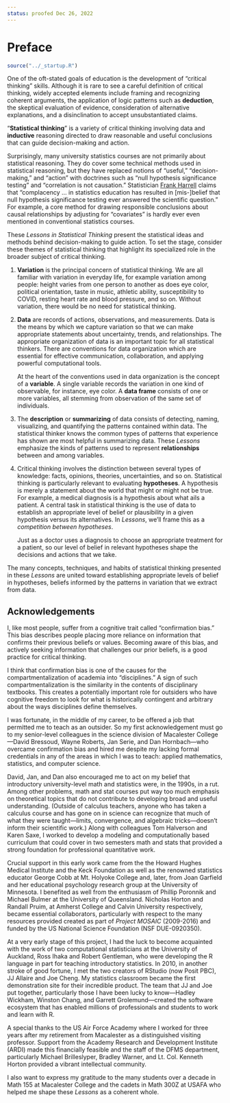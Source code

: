 ```yaml
---
status: proofed Dec 26, 2022
---
```


# Preface {#sec-preface .unnumbered}


```r
source("../_startup.R")
```

One of the oft-stated goals of education is the development of "critical thinking" skills. Although it is rare to see a careful definition of critical thinking, widely accepted elements include framing and recognizing coherent arguments, the application of logic patterns such as **deduction**, the skeptical evaluation of evidence, consideration of alternative explanations, and a disinclination to accept unsubstantiated claims.

"**Statistical thinking**" is a variety of critical thinking involving data and **inductive** reasoning directed to draw reasonable and useful conclusions that can guide decision-making and action.

Surprisingly, many university statistics courses are not primarily about statistical reasoning. They do cover some technical methods used in statistical reasoning, but they have replaced notions of "useful," "decision-making," and "action" with doctrines such as "null hypothesis significance testing" and "correlation is not causation." [Statistician [Frank Harrell](https://www.fharrell.com/post/introduction/) claims that "complacency ... in statistics education has resulted in [mis-]belief that null hypothesis significance testing ever answered the scientific question."]{.aside} For example, a core method for drawing responsible conclusions about causal relationships by adjusting for "covariates" is hardly ever even mentioned in conventional statistics courses.

These *Lessons in Statistical Thinking* present the statistical ideas and methods behind decision-making to guide action. To set the stage, consider these themes of statistical thinking that highlight its specialized role in the broader subject of critical thinking.

1. **Variation** is the principal concern of statistical thinking. We are all familiar with variation in everyday life, for example variation among people: height varies from one person to another as does eye color, political orientation, taste in music, athletic ability, susceptibility to COVID, resting heart rate and blood pressure, and so on. Without variation, there would be no need for statistical thinking.

2. **Data** are records of actions, observations, and measurements. Data is the means by which we capture variation so that we can make appropriate statements about uncertainty, trends, and relationships. The appropriate organization of data is an important topic for all statistical thinkers. There are conventions for data organization which are essential for effective communication, collaboration, and applying powerful computational tools. 
    
    At the heart of the conventions used in data organization is the concept of a **variable**. A single variable records the variation in one kind of observable, for instance, eye color. A **data frame** consists of one or more variables, all stemming from observation of the same set of individuals.

3. The **description** or **summarizing** of data consists of detecting, naming, visualizing, and quantifying the patterns contained within data. The statistical thinker knows the common types of patterns that experience has shown are most helpful in summarizing data. These *Lessons* emphasize the kinds of patterns used to represent **relationships** between and among variables.

4. Critical thinking involves the distinction between several types of knowledge: facts, opinions, theories, uncertainties, and so on. Statistical thinking is particularly relevant to evaluating **hypotheses**. A hypothesis is merely a statement about the world that might or might not be true. For example, a medical diagnosis is a hypothesis about what ails a patient. A central task in statistical thinking is the use of data to establish an appropriate level of belief or plausibility in a given hypothesis versus its alternatives. In *Lessons*, we'll frame this as a *competition between hypotheses*.
    
    Just as a doctor uses a diagnosis to choose an appropriate treatment for a patient, so our level of belief in relevant hypotheses shape the decisions and actions that we take. 

The many concepts, techniques, and habits of statistical thinking presented in these *Lessons* are united toward establishing appropriate levels of belief in hypotheses, beliefs informed by the patterns in variation that we extract from data.

## Acknowledgements

I, like most people, suffer from a cognitive trait called "confirmation bias." This bias describes people placing more reliance on information that confirms their previous beliefs or values. Becoming aware of this bias, and actively seeking information that challenges our prior beliefs, is a good practice for critical thinking.

I think that confirmation bias is one of the causes for the compartmentalization of academia into "disciplines." A sign of such compartmentalization is the similarity in the contents of disciplinary textbooks. This creates a potentially important role for outsiders who have cognitive freedom to look for what is historically contingent and arbitrary about the ways disciplines define themselves.

I was fortunate, in the middle of my career, to be offered a job that permitted me to teach as an outsider. So my first acknowledgement must go to my senior-level colleagues in the science division of Macalester College---David Bressoud, Wayne Roberts, Jan Serie, and Dan Hornbach---who overcame confirmation bias and hired me despite my lacking formal credentials in any of the areas in which I was to teach: applied mathematics, statistics, and computer science.

David, Jan, and Dan also encouraged me to act on my belief that introductory university-level math and statistics were, in the 1990s, in a rut. Among other problems, math and stat courses put way too much emphasis on theoretical topics that do not contribute to developing broad and useful understanding. (Outside of calculus teachers, anyone who has taken a calculus course and has gone on in science can recognize that much of what they were taught---limits, convergence, and algebraic tricks---doesn't inform their scientific work.) Along with colleagues Tom Halverson and Karen Saxe, I worked to develop a modeling and computationally based curriculum that could cover in two semesters math and stats that provided a strong foundation for professional quantitative work. 

Crucial support in this early work came from the the Howard Hughes Medical Institute and the Keck Foundation as well as the renowned statistics educator George Cobb at Mt. Holyoke College and, later, from Joan Garfield and her educational psychology research group at the University of Minnesota. I benefited as well from the enthusiasm of Phillip Poronnik and Michael Bulmer at the University of Queensland. Nicholas Horton and Randall Pruim, at Amherst College and Calvin University respectively, became essential collaborators, particularly with respect to the many resources provided created as part of *Project MOSAIC* (2009-2016) and funded by the US National Science Foundation (NSF DUE-0920350). 

At a very early stage of this project, I had the luck to become acquainted with the work of two computational statisticians at the University of Auckland, Ross Ihaka and Robert Gentleman, who were developing the R language in part for teaching introductory statistics. In 2010, in another stroke of good fortune, I met the two creators of RStudio (now Posit PBC), JJ Allaire and Joe Cheng. My statistics classroom became the first demonstration site for their incredible product. The team that JJ and Joe put together, particularly those I have been lucky to know---Hadley Wickham, Winston Chang, and Garrett Grolemund---created the software ecosystem that has enabled millions of professionals and students to work and learn with R.

A special thanks to the US Air Force Academy where I worked for three years after my retirement from Macalester as a distinguished visiting professor. Support from the Academy Research and Development Institute (ARDI) made this financially feasible and the staff of the DFMS department, particularly Michael Brilleslyper, Bradley Warner, and Lt. Col. Kenneth Horton provided a vibrant intellectual community.

I also want to express my gratitude to the many students over a decade in Math 155 at Macalester College and the cadets in Math 300Z at USAFA who helped me shape these *Lessons* as a coherent whole.


<!-- Some people prefer to call the topics of these lessons simply "**statistics**," others prefer "**data science**." The field of statistics, as it developed in the first half of the 20th century, was strongly oriented toward mathematical theorem and proof. Starting mid-century, many statisticians argued that data and computing, not just mathematical theory, needed to be placed at the center. "Data analysis" was the early name for this movement, but "analysis" is a weak word and has been replaced with "science."


-----


*Lessons in Statistical Thinking* presents the concepts and methods needed to extract information from data. For the last decade, enrollment in statistics classes has soared as has interest in undergraduate and graduate programs in the thriving field of data science. There are popular online courses and even multi-month "bootcamps" seen by many recent college grads as a short path to employment.

The work of today's data scientists is often to discover novel connections among multiple variables and to guide decision-making. It is common for data to be available in large masses from *observations* or *experiments*. One common purpose is "prediction," which might be as simple as the uses of medical screening tests or as breathtaking as machine-learning techniques of "artificial intelligence." Another pressing need from data analysis is to understand possible causal connections between variables.

The term "**data science**" is recent; it has sky-rocketed in use since about 2010. [You can see the huge, recent growth in use on [Google ngrams](https://books.google.com/ngrams/graph?content=Data+science&year_start=1800&year_end=2019&corpus=en-2019&smoothing=3), a service that tabulates word use over the past two centuries.]{.aside} Although some old-timers disparage "data science" as [old wine in new bottles](https://en.wiktionary.org/wiki/old_wine_in_a_new_bottle), they are wrong. "Data science" genuinely reflects a useful synthesis of ideas from formerly separate fields into a more productive and powerful way of of using data to inform decision-making. The new bottles actually contain wine of recent vintage from a hybrid of ideas, some with a statistical pedigree and some originating from computer science.

Often, boosters of data science in undergraduate education call for a new course specifically designed around data science to build on existing introductory courses in and computer science. But there is another, more efficient approach that avoids multiplying pre-requisites. Replace the existing introductory statistics course with one about data science. 

For those starting out in data science, a satisfactory computing background does not require general computer-programming skills, just those relating to "**data wrangling**," one of several terms describing uses of data bases. The first Lessons in this collection focus on the use of computing in this limited arena, as well as modern techniques for generating graphics from data.

What about the statistics pre-requisite? The conventional introductory statistics course, which is more or less equivalent to the US Advanced Placement statistics course, is a bottle that is more than half full of old wine. Genuinely old, mostly coming from the period 1880-1925. The statistical methods taught in such courses are very different than the statistics *used* in data science. Almost always, contemporary data involves *multiple* variables, but the statistics taught considers only one or two. Decision-making---the end-product of data science---is closely tied to understanding the causal connections between real-world factors, while the conventional course dogmatically avoids any data-analysis technique relevant to assessing causality, even those widely and routinely used in scientific work. The statistical wine that is furthest past its sell-buy date, "significance testing," is a large bulk of a conventional course. (See the box at the end of this preface for a little more detail.)

Eventually, the "data science" label may come to subsume much or all of what has traditionally been called "statistics." The list that follows enumerates some central themes of data science and statistics. Consistently, statistics textbooks touch on these themes either lightly or in a theoretical manner, in a rigid

1. The collection, assembling, storing, and "cleaning" of data. Statistics 

2. The identifications of patterns and relationships in the data and presenting them to human decision-makers in informative ways.

3. Correctly representing the uncertainty in statements drawn from data. 

4. Responsibly treating the thorny problem of making appropriate statements about cause and effect based on data.


These Lessons will introduce you to several habits of mind that have, over the last century, been found useful when collecting and interpreting data. Whenever we encounter something new, questions or ideas for actions come to mind. For instance, a financially-minded person arranging for a loan will presumably ask about the interest rate. An economy-minded consumer seeing a price for, say, olive oil, will know to check the volume that is being provided for that price.

A statistically-minded thinker knows "how and when we can draw valid inferences from data." [[Source](https://nobaproject.com/modules/statistical-thinking)] The word "valid" means several things at once: faithful to the data, consistent with the process used to assemble the data, and informative for the uses to which the inferences are to be directed. Part of statistical thinking is being aware of a variety of useful tools for looking at data and judging from the context of the task which tools are appropriate and which not.

Every person has a natural ability to think. We train our thinking skills by observing and emulating the logic and language of people and sources deemed authoritative. We have resources spanning several millennia to hone our ability to think. However, statistical thinking is a comparatively recent arrival on the intellectual scene, germinating and developing over only the last 150 years. As a result, hardly anything that we hear or read  exemplifies statistical thinking. 

In general, effective thinking requires us to grasp various intellectual tools, for example, logic. Our mode of logical thinking was promulgated by Aristotle (384–322 BC) and, to quote the [Stanford Encyclopedia of Philosophy](https://plato.stanford.edu/entries/aristotle-logic/), "has had an unparalleled influence on the history of Western thought." In the 2500 years since Aristotle's time, the use of Aristotelian logic has been so pervasive that we expect any well-educated person to be able to identify logical thinking. For example, the statement "John's car is red" has implications. Which of these two statements are among those implications? "That red car is necessarily John's," or "The blue car is not John's car." Not so hard!

The intellectual tools needed for statistical thinking are, by and large, unfamiliar and non-intuitive. These Lessons are intended to provide the tools you will need to engage in effective statistical thinking. 

To get started, consider [this headline](https://www.economist.com/international/2022/12/15/the-pandemics-indirect-effects-on-small-children-could-last-a-lifetime) from *The Economist*, a well-reputed international news magazine: "The pandemic's indirect effects on small children could last a lifetime." As support for this claim, the headlined article provides more detail. For instance:

> "Stress and distraction made some patients more distant. LENA, a charity in Colorado, has for years used wearable microphones to keep track of how much chatter babies and the care-givers exchange. During the pandemic the number of such \"conversations\" declined. .... "[g]etting lots of interaction in the early years of life is essential for healthy development, so these kinds of data \"are a red flag\"."  The article goes on to talk of "*children starved of stimulation at home ....*." 

This short excerpt might raise some questions. Think about it briefly and note what questions come to mind. 

For those already along the road toward statistical thinking, the phrase,  "the number of such conversations declined" might prompt this question:  "By how much?" Similarly, reading the claim that "getting lots of interactions ... is essential for healthy development," your mind might insist on these questions:  How much is "lots?" How does the decline in the number compare to "lots?"

Not finding the answer to these questions in the article's text, it would be sensible to look for the primary source of the information. In our Internet age, that's comparatively easy to do. The LENA website includes [an article](https://www.lena.org/covid-infant-vocalizations-conversational-turns/), "COVID-era infants vocalize less and experience fewer conversational turns, says LENA research team." 
The article contains several graphs, one of which is reproduced in @fig-lena-graph.

To make any proper sense of  @fig-lena-graph, you need some basic technical knowledge. For example, what do the vertical bars in the graph mean as opposed to the dots? What is the meaning of "Percentile" and what does it signify? What is the purpose behind displaying $n=494$ and $n=136$ below the graph? What does the subcaption "t(628) = 3.03, p = 0.003" tell us, if anything? Turning back to the text of *The Economist*, how does this graph  justify raising a "red flag?" More basically, are these graphs the "data," or is there more data behind the graphs? What would that data show?

```r
#| label: fig-lena-graph
#| fig-cap: "A statistical graphic from the LENA website captioned, \"Children from the COVID-era sample produced significantly fewer vocalizations than their pre-COVID peers.\" "
#| fig-cap-location: margin
knitr::include_graphics("www/Lena-fig1.png")
```

The LENA article does not link to supporting data, that is, what lies behind the graphs in @fig-lena-graph. But the LENA article does point to other publications. 

> "*These findings from LENA support a growing body of evidence that babies born during the COVID pandemic are, on average, experiencing developmental delays. For example, researchers from the COMBO (COVID-19 Mother Baby Outcomes) consortium at Columbia University published findings in the [January 2022 issue of JAMA Pediatrics](www/jamapediatrics_shuffrey_2022_oi_210081_1653493590.2509.pdf) showing that children born during the pandemic achieved significantly lower gross motor, fine motor, and personal-social scores at six months of age.*"

To the statistical thinker, phrases like "red flag," "growing body of evidence," and "significantly lower" are **weasel words**. [Weasel words:  terms "used in order to evade or retreat from a direct or forthright statement or position." [Source](https://www.merriam-webster.com/dictionary/weasel%20word)]{.aside} In ordinary thinking, such evasiveness or lack of forthrightness would naturally prompt concern about the reliability of the claim. It makes sense to look deeper, for instance, by checking out the JAMA article. Many people would be hesitant to do this, anticipating that the article would be incomprehensible and filled with jargon. An important reason to study statistical thinking is to tear down barriers to substantiating or debunking claims. In fact, the JAMA article contains very little that requires knowledge of pediatrics or the meaning of "gross motor, fine motor, and personal-social scores," but a lot that depends on understanding statistical notation and convention and the reasoning behind the conventions.  

The tools of statistical thinking are the tools for making sense of data. Evaluating data is essential to determine whether to rely on claims supposedly based on those data. In the words of eminent engineer and statistician [W. Edwards Demming](https://en.wikipedia.org/wiki/W._Edwards_Deming): "In God we trust. All others must bring data." Similarly, former President Ronald Reagan famously quoted a Russian proverb: "Trust, but verify." Unfortunately, until you have the statistical thinking tools needed to interpret data reliably, all you can do is trust, not verify.

-->

